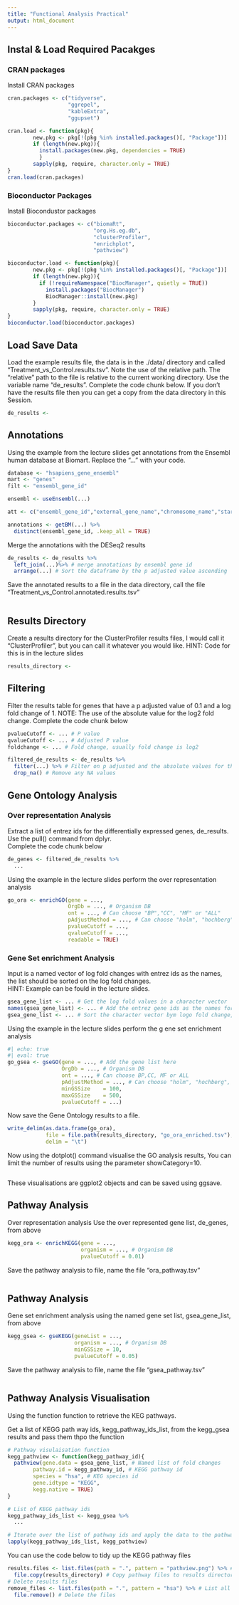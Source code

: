```yaml
---
title: "Functional Analysis Practical"
output: html_document
---
```

## Instal & Load Required Pacakges
### CRAN packages
Install CRAN packages

```r
cran.packages <- c("tidyverse",
                   "ggrepel",
                   "kableExtra",
                   "ggupset")

cran.load <- function(pkg){
        new.pkg <- pkg[!(pkg %in% installed.packages()[, "Package"])]
        if (length(new.pkg)){
          install.packages(new.pkg, dependencies = TRUE)
          }
        sapply(pkg, require, character.only = TRUE)
}
cran.load(cran.packages)
```

### Bioconductor Packages
Install Biocondustor packages

```r
bioconductor.packages <- c("biomaRt",
                           "org.Hs.eg.db",
                           "clusterProfiler",
                           "enrichplot",
                           "pathview")

bioconductor.load <- function(pkg){
        new.pkg <- pkg[!(pkg %in% installed.packages()[, "Package"])]
        if (length(new.pkg)){
          if (!requireNamespace("BiocManager", quietly = TRUE))
            install.packages("BiocManager")
            BiocManager::install(new.pkg)
        }
        sapply(pkg, require, character.only = TRUE)
}
bioconductor.load(bioconductor.packages)
```

## Load Save Data
Load the example results file, the data is in the ./data/ directory and called "Treatment_vs_Control.results.tsv". Note the use of the relative path. The "relative" path to the file is relative to the current working directory. Use the variable name "de_results". Complete the code chunk below.
If you don't have the results file then you can get a copy from the data directory in this Session.

```r
de_results <- 
```

## Annotations
Using the example from the lecture slides get annotations from the Ensembl human database at Biomart. Replace the "..." with your code.
```r
database <- "hsapiens_gene_ensembl"
mart <- "genes"
filt <- "ensembl_gene_id"

ensembl <- useEnsembl(...)

att <- c("ensembl_gene_id","external_gene_name","chromosome_name","start_position","end_position","gene_biotype","entrezgene_id")

annotations <- getBM(...) %>% 
  distinct(ensembl_gene_id, .keep_all = TRUE)
```

Merge the annotations with the DESeq2 results
```r
de_results <- de_results %>%
  left_join(...)%>% # merge annotations by ensembl gene id
  arrange(...) # Sort the dataframe by the p adjusted value ascending
```

Save the annotated results to a file in the data directory, call the file "Treatment_vs_Control.annotated.results.tsv"
```r

```

## Results Directory
Create a results directory for the ClusterProfiler results files, I would call it "ClusterProfiler", but you can call it whatever you would like. 
HINT: Code for this is in the lecture slides
```r
results_directory <- 
```

## Filtering
Filter the results table for genes that have a p adjusted value of 0.1 and a log fold change of 1.
NOTE: The use of the absolute value for the log2 fold change. Complete the code chunk below

```r
pvalueCutoff <- ... # P value
qvalueCutoff <- ... # Adjusted P value
foldchange <- ... # Fold change, usually fold change is log2
```


```r
filtered_de_results <- de_results %>%
  filter(...) %>% # Filter on p adjusted and the absolute values for the log fold change
  drop_na() # Remove any NA values
```

## Gene Ontology Analysis
### Over representation Analysis
Extract a list of entrez ids for the differentially expressed genes, de_results. Use the pull() command from dplyr.  
Complete the code chunk below
```r
de_genes <- filtered_de_results %>%
  ...
```


Using the example in the lecture slides perform the over representation analysis
```r
go_ora <- enrichGO(gene = ...,
                   OrgDb = ..., # Organism DB
                   ont = ..., # Can choose "BP","CC", "MF" or "ALL"
                   pAdjustMethod = ..., # Can choose "holm", "hochberg", "hommel", "bonferroni", "BH", "BY", "fdr", "none"
                   pvalueCutoff = ...,
                   qvalueCutoff = ...,
                   readable = TRUE)
```

### Gene Set enrichment Analysis

Input is a named vector of log fold changes with entrez ids as the names, the list should be sorted on the log fold changes.  
HINT: Example can be fould in the lecture slides.
```r
gsea_gene_list <- ... # Get the log fold values in a character vector
names(gsea_gene_list) <- ... # Add the entrez gene ids as the names for the log fold changes
gsea_gene_list <- ... # Sort the character vector bym logo fold change, for lowest to highest†
```

Using the example in the lecture slides perform the g ene set enrichment analysis
```r
#| echo: true
#| eval: true
go_gsea <- gseGO(gene = ..., # Add the gene list here
                 OrgDb = ..., # Organism DB
                 ont = ..., # Can choose BP,CC, MF or ALL
                 pAdjustMethod = ..., # Can choose "holm", "hochberg", "hommel", "bonferroni", "BH", "BY", "fdr", "none"
                 minGSSize    = 100,
                 maxGSSize    = 500,
                 pvalueCutoff = ...)
```


Now save the Gene Ontology results to a file.

```r
write_delim(as.data.frame(go_ora), 
            file = file.path(results_directory, "go_ora_enriched.tsv"), 
            delim = "\t")
```


Now using the dotplot() command visualise the GO analysis results, You can limit the number of results using the parameter showCategory=10.

```r

```

These visualisations are ggplot2 objects and can be saved using ggsave.

## Pathway Analysis
Over representation analysis
Use the over represented gene list, de_genes, from above
```r
kegg_ora <- enrichKEGG(gene = ...,
                       organism = ..., # Organism DB
                       pvalueCutoff = 0.01)
```

Save the pathway analysis to file, name the file "ora_pathway.tsv"

```r

```

## Pathway Analysis
Gene set enrichment analysis using the named gene set list, gsea_gene_list, from above

```r
kegg_gsea <- gseKEGG(geneList = ...,
                     organism = ..., # Organism DB
                     minGSSize = 10,
                     pvalueCutoff = 0.05)
```

Save the pathway analysis to file, name the file "gsea_pathway.tsv"

```r

```


## Pathway Analysis Visualisation
Using the function function to retrieve the KEG pathways.

Get a list of KEGG path way ids, kegg_pathway_ids_list, from the kegg_gsea results and pass them thpo the function

```r
# Pathway visulaisation function
kegg_pathview <- function(kegg_pathway_id){ 
  pathview(gene.data = gsea_gene_list, # Named list of fold changes
        pathway.id = kegg_pathway_id, # KEGG pathway id
        species = "hsa", # KEG species id
        gene.idtype = "KEGG",
        kegg.native = TRUE) 
}

# List of KEGG pathway ids
kegg_pathway_ids_list <- kegg_gsea %>%
  ...

# Iterate over the list of pathway ids and apply the data to the pathway
lapply(kegg_pathway_ids_list, kegg_pathview)
```


You can use the code below to tidy up the KEGG pathway files
```r
results.files <- list.files(path = ".", pattern = "pathview.png") %>% # list all pathview files
  file.copy(results_directory) # Copy pathway files to results directory
# Delete results files
remove_files <- list.files(path = ".", pattern = "hsa") %>% # List all files dowloaded from KEGG
  file.remove() # Delete the files
```

